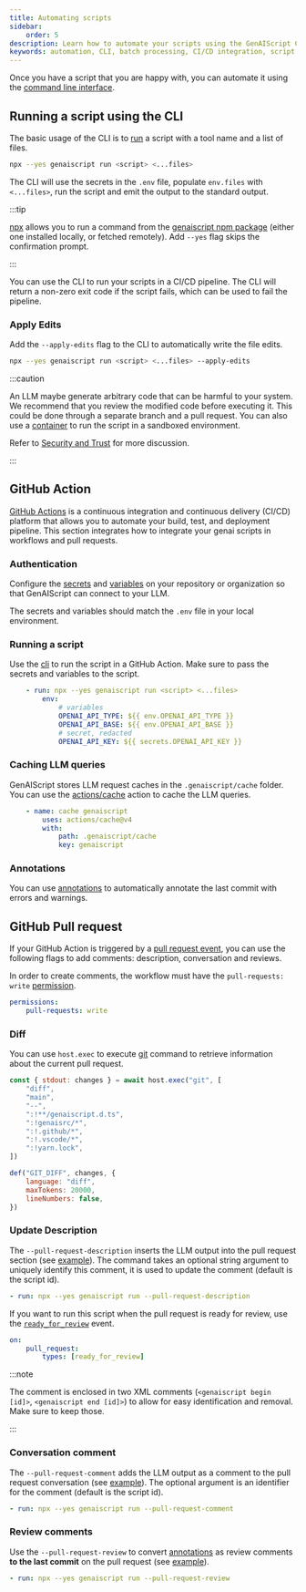 ```yaml
---
title: Automating scripts
sidebar:
    order: 5
description: Learn how to automate your scripts using the GenAIScript CLI for efficient batch processing and integration into CI/CD pipelines.
keywords: automation, CLI, batch processing, CI/CD integration, script execution
---
```


Once you have a script that you are happy with, you can automate it using the [command line interface](/genaiscript/reference/cli).

## Running a script using the CLI

The basic usage of the CLI is to [run](/genaiscript/reference/cli/run/) a script with a tool name and a list of files.

```sh wrap
npx --yes genaiscript run <script> <...files>
```

The CLI will use the secrets in the `.env` file, populate `env.files` with `<...files>`, run the script
and emit the output to the standard output.

:::tip

[npx](https://docs.npmjs.com/cli/v10/commands/npx) allows you to run a command 
from the [genaiscript npm package](https://www.npmjs.com/package/genaiscript) (either one installed locally, or fetched remotely). 
Add `--yes` flag skips the confirmation prompt.

:::

You can use the CLI to run your scripts in a CI/CD pipeline. 
The CLI will return a non-zero exit code if the script fails, which can be used to fail the pipeline.

### Apply Edits

Add the `--apply-edits` flag to the CLI to automatically write the file edits.

```sh wrap "--apply-edits"
npx --yes genaiscript run <script> <...files> --apply-edits
```

:::caution

An LLM maybe generate arbitrary code that can be harmful to your system. 
We recommend that you review the modified code before executing it. This could be done through a separate
branch and a pull request. You can also use a [container](/genaiscript/reference/scripts/container)
to run the script in a sandboxed environment.

Refer to [Security and Trust](/genaiscript/reference/security-and-trust) for more discussion.

:::


## GitHub Action

[GitHub Actions](https://docs.github.com/en/actions) is a continuous integration and continuous delivery (CI/CD) 
platform that allows you to automate your build, test, and deployment pipeline. 
This section integrates how to integrate your genai scripts in workflows and pull requests.

### Authentication

Configure the [secrets](https://docs.github.com/en/actions/security-guides/using-secrets-in-github-actions) 
and [variables](https://docs.github.com/en/actions/learn-github-actions/variables)
on your repository or organization so that GenAIScript can connect to your LLM.

The secrets and variables should match the `.env` file in your local environment.

### Running a script

Use the [cli](/genaiscript/reference/cli/run/) to run the script in a GitHub Action. 
Make sure to pass the secrets and variables to the script.

```yaml
    - run: npx --yes genaiscript run <script> <...files>
        env:
            # variables
            OPENAI_API_TYPE: ${{ env.OPENAI_API_TYPE }}
            OPENAI_API_BASE: ${{ env.OPENAI_API_BASE }}
            # secret, redacted
            OPENAI_API_KEY: ${{ secrets.OPENAI_API_KEY }}
```

### Caching LLM queries

GenAIScript stores LLM request caches in the `.genaiscript/cache` folder.
You can use the [actions/cache](https://github.com/actions/cache) action to cache the LLM queries.

```yaml
    - name: cache genaiscript
        uses: actions/cache@v4
        with:
            path: .genaiscript/cache
            key: genaiscript
```

### Annotations

You can use [annotations](/genaiscript/reference/scripts/annotations) to automatically annotate the 
last commit with errors and warnings.

## GitHub Pull request

If your GitHub Action is triggered by a [pull request event](https://docs.github.com/en/actions/using-workflows/events-that-trigger-workflows#pull_request),
you can use the following flags to add comments: description, conversation and reviews.

In order to create comments, the workflow must have the `pull-requests: write` [permission](https://docs.github.com/en/actions/using-jobs/assigning-permissions-to-jobs).

```yaml
permissions:
    pull-requests: write
```

### Diff

You can use `host.exec` to execute [git]() command to retrieve information about the current pull request.

```js
const { stdout: changes } = await host.exec("git", [
    "diff",
    "main",
    "--",
    ":!**/genaiscript.d.ts",
    ":!genaisrc/*",
    ":!.github/*",
    ":!.vscode/*",
    ":!yarn.lock",
])

def("GIT_DIFF", changes, {
    language: "diff",
    maxTokens: 20000,
    lineNumbers: false,
})
```

### Update Description

The `--pull-request-description` inserts the LLM output into the pull request section (see [example](https://github.com/microsoft/genaiscript/pull/504)).
The command takes an optional string argument to uniquely identify this comment, it is used to update the comment (default is the script id).

```yaml "--pull-request-description"
- run: npx --yes genaiscript run --pull-request-description
```

If you want to run this script when the pull request is ready for review, use the [`ready_for_review`](https://docs.github.com/en/actions/using-workflows/events-that-trigger-workflows#pull_request) event.

```yaml
on:
    pull_request:
        types: [ready_for_review]
```

:::note

The comment is enclosed in two XML comments (`<genaiscript begin [id]>`, `<genaiscript end [id]>`) 
to allow for easy identification and removal. Make sure to keep those.

:::

### Conversation comment

The `--pull-request-comment` adds the LLM output as a comment to the pull request conversation (see [example](https://github.com/microsoft/genaiscript/pull/504#issuecomment-2145273728)).
The optional argument is an identifier for the comment (default is the script id).

```yaml "--pull-request-comment"
- run: npx --yes genaiscript run --pull-request-comment
```

### Review comments

Use the `--pull-request-review` to convert [annotations](/genaiscript/reference/scripts/annotations) as review comments 
**to the last commit** on the pull request (see [example](https://github.com/microsoft/genaiscript/pull/504#pullrequestreview-2093960791)).

```yaml "--pull-request-review"
- run: npx --yes genaiscript run --pull-request-review
```
